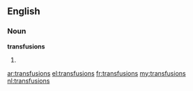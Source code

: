 {{also|transfusións}}
==English==

===Noun===
'''transfusions'''

# {{plural of|[[transfusion]]}}

[[ar:transfusions]]
[[el:transfusions]]
[[fr:transfusions]]
[[my:transfusions]]
[[nl:transfusions]]